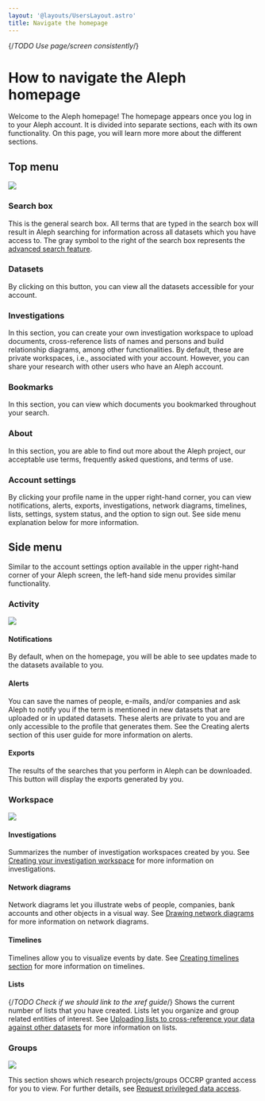 ```yaml
---
layout: '@layouts/UsersLayout.astro'
title: Navigate the homepage
---
```


{/*TODO Use page/screen consistently*/}

# How to navigate the Aleph homepage
<p class="lead">Welcome to the Aleph homepage! The homepage appears once you log in to your Aleph account. It is divided into separate sections, each with its own functionality. On this page, you will learn more more about the different sections.</p>

<VideoTutorial youtubeId="_yBKMo-cD88" />

## Top menu

<Annotations>
  <Image
    src="/assets/pages/users/getting-started/homepage/homepage.png"
    density={2}
  />
  <Annotation
    label="Search box"
    link="#search-box"
    x="13%"
    y="0.5%"
    width="35.5%"
    height="6.5%"
  />
  <Annotation
    label="Datasets"
    link="#datasets"
    x="50.5%"
    y="0.5%"
    width="7.25%"
    height="6.5%"
  />
  <Annotation
    label="Investigations"
    link="#investigations"
    x="58.25%"
    y="0.5%"
    width="10%"
    height="6.5%"
  />
  <Annotation
    label="Bookmarks"
    link="#bookmarks"
    x="69%"
    y="0.5%"
    width="8%"
    height="6.5%"
  />
  <Annotation
    label="About"
    link="#about"
    x="77.75%"
    y="0.5%"
    width="6%"
    height="6.5%"
  />
  <Annotation
    label="Account settings"
    link="#account-settings"
    x="85.75%"
    y="0.5%"
    width="12.5%"
    height="6.5%"
  />
</Annotations>

### Search box
This is the general search box. All terms that are typed in the search box will result in Aleph searching for information across all datasets which you have access to. The gray symbol to the right of the search box represents the [advanced search feature](/users/search/advanced).

### Datasets
By clicking on this button, you can view all the datasets accessible for  your account.

### Investigations
In this section, you can create your own investigation workspace to upload documents, cross-reference lists of names and persons and build relationship diagrams, among other functionalities. By default, these are private workspaces, i.e., associated with your account. However, you can share your research with other users who have an Aleph account.

### Bookmarks
In this section, you can view which documents you bookmarked throughout your search.

### About
In this section, you are able to find out more about the Aleph project, our acceptable use terms, frequently asked questions, and terms of use.

### Account settings
By clicking your profile name in the upper right-hand corner, you can view notifications, alerts, exports, investigations, network diagrams, timelines, lists, settings, system status, and the option to sign out. See side menu explanation below for more information.

## Side menu
Similar to the account settings option available in the upper right-hand corner of your Aleph screen, the left-hand side menu provides similar functionality.

### Activity

<Annotations>
  <Image
    src="/assets/pages/users/getting-started/homepage/homepage.png" 
    density={2}
  />
  <Annotation
    x="1%"
    y="12%"
    width="17.25%"
    height="21.5%"
  />
</Annotations>

#### Notifications
By default, when on the homepage, you will be able to see updates made to the datasets available to you.

#### Alerts
You can save the names of people, e-mails, and/or companies and ask Aleph to notify you if the term is mentioned in new datasets that are uploaded or in updated datasets. These alerts are private to you and are only accessible to the profile that generates them. See the Creating alerts section of this user guide for more information on alerts.

#### Exports
The results of the searches that you perform in Aleph can be downloaded. This button will display the exports generated by you.

### Workspace

<Annotations>
  <Image
    src="/assets/pages/users/getting-started/homepage/homepage.png" 
    density={2}
  />
  <Annotation
    x="1%"
    y="36%"
    width="17.25%"
    height="26.5%"
  />
</Annotations>

#### Investigations
Summarizes the number of investigation workspaces created by you. See [Creating your investigation workspace](/users/investigations/create) for more information on investigations.

#### Network diagrams
Network diagrams let you illustrate webs of people, companies, bank accounts and other objects in a visual way. See [Drawing network diagrams](/users/investigations/network-diagrams) for more information on network diagrams.

#### Timelines
Timelines allow you to visualize events by date. See [Creating timelines section](/users/investigations/timelines) for more information on timelines.

#### Lists
{/*TODO Check if we should link to the xref guide*/}
Shows the current number of lists that you have created. Lists let you organize and group related entities of interest. See [Uploading lists to cross-reference your data against other datasets](/users/investigations/cross-referencing) for more information on lists.

### Groups

<Annotations>
  <Image
    src="/assets/pages/users/getting-started/homepage/homepage.png" 
    density={2}
  />
  <Annotation
    x="1%"
    y="65%"
    width="17.25%"
    height="17%"
  />
</Annotations>

This section shows which research projects/groups OCCRP granted access for you to view. For further details, see [Request privileged data access](/users/getting-started/account#request-privileged-data-access).
